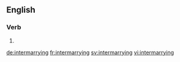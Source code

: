 ==English==

===Verb===
{{head|en}}

# {{present participle of|intermarry}}

[[de:intermarrying]]
[[fr:intermarrying]]
[[sv:intermarrying]]
[[vi:intermarrying]]